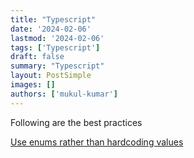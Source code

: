 ```yaml
---
title: "Typescript"
date: '2024-02-06'
lastmod: '2024-02-06'
tags: ['Typescript']
draft: false
summary: "Typescript"
layout: PostSimple
images: []
authors: ['mukul-kumar']
---
```


Following are the best practices

[Use enums rather than hardcoding values](/blog/coding-best-practices//typescript/use-enums-rather-than-hardcoding-values)
